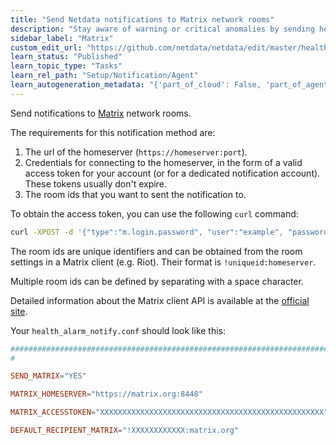 ```yaml
---
title: "Send Netdata notifications to Matrix network rooms"
description: "Stay aware of warning or critical anomalies by sending health alarms to Matrix network rooms with Netdata's health monitoring watchdog."
sidebar_label: "Matrix"
custom_edit_url: "https://github.com/netdata/netdata/edit/master/health/notifications/matrix/README.md"
learn_status: "Published"
learn_topic_type: "Tasks"
learn_rel_path: "Setup/Notification/Agent"
learn_autogeneration_metadata: "{'part_of_cloud': False, 'part_of_agent': True}"
---
```



Send notifications to [Matrix](https://matrix.org/) network rooms.

The requirements for this notification method are:

1.  The url of the homeserver (`https://homeserver:port`).
2.  Credentials for connecting to the homeserver, in the form of a valid access token for your account (or for a
    dedicated notification account). These tokens usually don't expire.
3.  The room ids that you want to sent the notification to.

To obtain the access token, you can use the following `curl` command:

```bash
curl -XPOST -d '{"type":"m.login.password", "user":"example", "password":"wordpass"}' "https://homeserver:8448/_matrix/client/r0/login"
```

The room ids are unique identifiers and can be obtained from the room settings in a Matrix client (e.g. Riot). Their
format is `!uniqueid:homeserver`.

Multiple room ids can be defined by separating with a space character.

Detailed information about the Matrix client API is available at the [official
site](https://matrix.org/docs/guides/client-server.html).

Your `health_alarm_notify.conf` should look like this:

```conf
###############################################################################
#

SEND_MATRIX="YES"

MATRIX_HOMESERVER="https://matrix.org:8448"

MATRIX_ACCESSTOKEN="XXXXXXXXXXXXXXXXXXXXXXXXXXXXXXXXXXXXXXXXXXXXXXXXXX"

DEFAULT_RECIPIENT_MATRIX="!XXXXXXXXXXXX:matrix.org"
```



